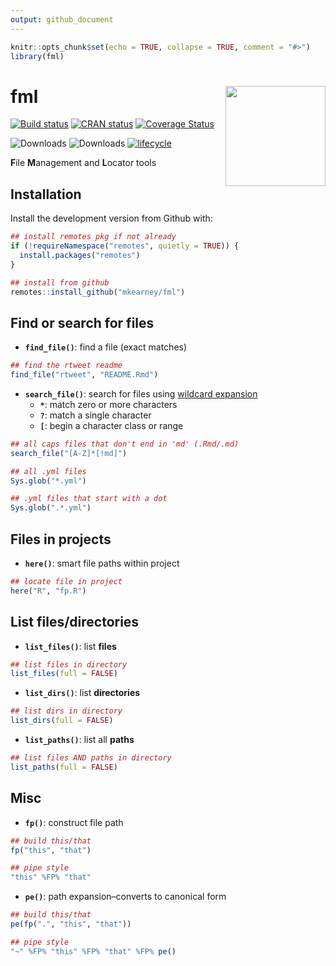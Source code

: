 ```yaml
---
output: github_document
---
```


<!-- README.md is generated from README.Rmd. Please edit that file -->

```r
knitr::opts_chunk$set(echo = TRUE, collapse = TRUE, comment = "#>")
library(fml)
```
# fml <img src="man/figures/logo.png" width="160px" align="right" />

[![Build status](https://travis-ci.org/mkearney/fml.svg?branch=master)](https://travis-ci.org/mkearney/fml)
[![CRAN status](https://www.r-pkg.org/badges/version/fml)](https://cran.r-project.org/package=fml)
[![Coverage Status](https://codecov.io/gh/mkearney/fml/branch/master/graph/badge.svg)](https://codecov.io/gh/mkearney/fml?branch=master)

![Downloads](https://cranlogs.r-pkg.org/badges/fml)
![Downloads](https://cranlogs.r-pkg.org/badges/grand-total/fml)
[![lifecycle](https://img.shields.io/badge/lifecycle-experimental-orange.svg)](https://www.tidyverse.org/lifecycle/#experimental)

**F**ile **M**anagement and **L**ocator tools

## Installation

Install the development version from Github with:

``` r
## install remotes pkg if not already
if (!requireNamespace("remotes", quietly = TRUE)) {
  install.packages("remotes")
}

## install from github
remotes::install_github("mkearney/fml")
```


## Find or search for files

+ **`find_file()`**: find a file (exact matches)

```r
## find the rtweet readme
find_file("rtweet", "README.Rmd")
```

+ **`search_file()`**: search for files using [wildcard expansion](http://pubs.opengroup.org/onlinepubs/9699919799/functions/glob.html)
   - **`*`**: match zero or more characters
   - **`?`**: match a single character
   - **`[`**: begin a character class or range

```r
## all caps files that don't end in 'md' (.Rmd/.md)
search_file("[A-Z]*[!md]")

## all .yml files
Sys.glob("*.yml")

## .yml files that start with a dot
Sys.glob(".*.yml")
```

## Files in projects

+ **`here()`**: smart file paths within project

```r
## locate file in project
here("R", "fp.R")
```

## List files/directories

+ **`list_files()`**: list **files**

```r
## list files in directory
list_files(full = FALSE)
```

+ **`list_dirs()`**: list **directories**

```r
## list dirs in directory
list_dirs(full = FALSE)
```

+ **`list_paths()`**: list all **paths**

```r
## list files AND paths in directory
list_paths(full = FALSE)
```


## Misc

+ **`fp()`**: construct file path

```r
## build this/that
fp("this", "that")

## pipe style
"this" %FP% "that"
```

+ **`pe()`**: path expansion–converts to canonical form

```r
## build this/that
pe(fp(".", "this", "that"))

## pipe style
"~" %FP% "this" %FP% "that" %FP% pe()
```
